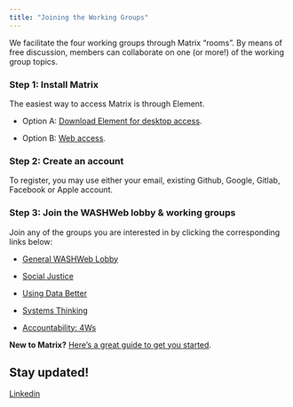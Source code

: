 ```yaml
---
title: "Joining the Working Groups"
---
```


We facilitate the four working groups through Matrix "rooms". By means of free discussion, members can collaborate on one (or more!) of the working group topics.

### Step 1: Install Matrix

The easiest way to access Matrix is through Element.

-   Option A: [Download Element for desktop access](https://element.io/download).

-   Option B: [Web access](https://app.element.io/).

### Step 2: Create an account

To register, you may use either your email, existing Github, Google, Gitlab, Facebook or Apple account.

### Step 3: Join the WASHWeb lobby & working groups

Join any of the groups you are interested in by clicking the corresponding links below:

-   [General WASHWeb Lobby](https://matrix.to/#/#wash-web-lobby:autonomic.zone)

-   [Social Justice](https://matrix.to/#/#washweb-social-justice:matrix.org)

-   [Using Data Better](https://matrix.to/#/#washweb-using-data-better:matrix.org)

-   [Systems Thinking](https://matrix.to/#/#washweb-systems:matrix.org)

-   [Accountability: 4Ws](https://matrix.to/#/#accountability-4ws:matrix.org)

**New to Matrix?** [Here's a great guide to get you started](https://static.element.io/pdfs/element-user-guide.pdf).

## Stay updated!

[Linkedin](https://www.linkedin.com/company/washweb/)
